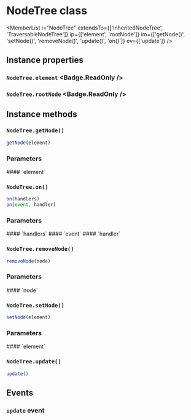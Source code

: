 <Module name="zeta-dom/tree" />

# NodeTree class

<MemberList
    i="NodeTree"
    extendsTo={['InheritedNodeTree', 'TraversableNodeTree']}
    ip={['element', 'rootNode']}
    im={['getNode()', 'setNode()', 'removeNode()', 'update()', 'on()']}
    ev={['update']}
/>

## Instance properties

### `NodeTree.element` <Badge.ReadOnly />

### `NodeTree.rootNode` <Badge.ReadOnly />

## Instance methods

### `NodeTree.getNode()`

```javascript
getNode(element)
```

### Parameters

<dl>
    #### `element`
</dl>

### `NodeTree.on()`

```javascript
on(handlers)
on(event, handler)
```

### Parameters

<dl>
    #### `handlers`
    #### `event`
    #### `handler`
</dl>

### `NodeTree.removeNode()`

```javascript
removeNode(node)
```

### Parameters

<dl>
    #### `node`
</dl>

### `NodeTree.setNode()`

```javascript
setNode(element)
```

### Parameters

<dl>
    #### `element`
</dl>

### `NodeTree.update()`

```javascript
update()
```

## Events

### `update` event
